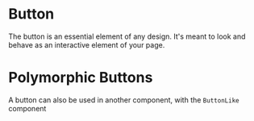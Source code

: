 
# Button

The button is an essential element of any design. It's meant to look and behave as an interactive element of your page.

<Canvas>
    <Story id="components-button--sandbox" />
</Canvas>

<Canvas>
    <Story id="components-button--variants" />
</Canvas>

<Primary />

# Polymorphic Buttons

A button can also be used in another component, with the `ButtonLike` component

<Canvas>
    <Story id="components-button--like" />
</Canvas>

<ArgsTable story={PRIMARY_STORY} />
